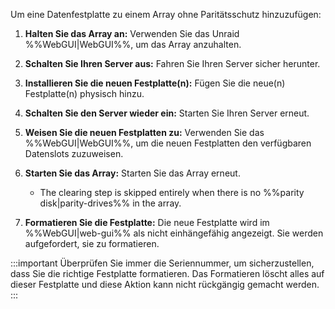 Um eine Datenfestplatte zu einem Array ohne Paritätsschutz hinzuzufügen:

1. **Halten Sie das Array an:** Verwenden Sie das Unraid %%WebGUI|WebGUI%%, um das Array anzuhalten.

2. **Schalten Sie Ihren Server aus:** Fahren Sie Ihren Server sicher herunter.

3. **Installieren Sie die neuen Festplatte(n):** Fügen Sie die neue(n) Festplatte(n) physisch hinzu.

4. **Schalten Sie den Server wieder ein:** Starten Sie Ihren Server erneut.

5. **Weisen Sie die neuen Festplatten zu:** Verwenden Sie das %%WebGUI|WebGUI%%, um die neuen Festplatten den verfügbaren Datenslots zuzuweisen.

6. **Starten Sie das Array:** Starten Sie das Array erneut.

   - The clearing step is skipped entirely when there is no %%parity disk|parity-drives%% in the array.

7. **Formatieren Sie die Festplatte:** Die neue Festplatte wird im %%WebGUI|web-gui%% als nicht einhängefähig angezeigt. Sie werden aufgefordert, sie zu formatieren.

:::important
Überprüfen Sie immer die Seriennummer, um sicherzustellen, dass Sie die richtige Festplatte formatieren. Das Formatieren löscht alles auf dieser Festplatte und diese Aktion kann nicht rückgängig gemacht werden.
:::
